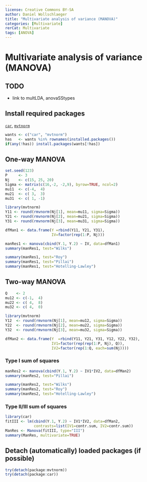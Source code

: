 ---
license: Creative Commons BY-SA
author: Daniel Wollschlaeger
title: "Multivariate analysis of variance (MANOVA)"
categories: [Multivariate]
rerCat: Multivariate
tags: [ANOVA]
---

Multivariate analysis of variance (MANOVA)
=========================

TODO
-------------------------

 - link to multLDA, anovaSStypes

Install required packages
-------------------------

[`car`](http://cran.r-project.org/package=car), [`mvtnorm`](http://cran.r-project.org/package=mvtnorm)

```{r}
wants <- c("car", "mvtnorm")
has   <- wants %in% rownames(installed.packages())
if(any(!has)) install.packages(wants[!has])
```

One-way MANOVA
-------------------------
    
```{r}
set.seed(123)
P     <- 3
Nj    <- c(15, 25, 20)
Sigma <- matrix(c(16,-2, -2,9), byrow=TRUE, ncol=2)
mu11  <- c(-4,  4)
mu21  <- c( 3,  3)
mu31  <- c( 1, -1)

library(mvtnorm)
Y11 <- round(rmvnorm(Nj[1], mean=mu11, sigma=Sigma))
Y21 <- round(rmvnorm(Nj[2], mean=mu21, sigma=Sigma))
Y31 <- round(rmvnorm(Nj[3], mean=mu31, sigma=Sigma))

dfMan1 <- data.frame(Y =rbind(Y11, Y21, Y31),
                     IV=factor(rep(1:P, Nj)))
```

```{r}
manRes1 <- manova(cbind(Y.1, Y.2) ~ IV, data=dfMan1)
summary(manRes1, test="Wilks")
```

```{r results='hide'}
summary(manRes1, test="Roy")
summary(manRes1, test="Pillai")
summary(manRes1, test="Hotelling-Lawley")
```

Two-way MANOVA
-------------------------

```{r}
Q    <- 2
mu12 <- c(-1,  4)
mu22 <- c( 4,  8)
mu32 <- c( 4,  0)

library(mvtnorm)
Y12  <- round(rmvnorm(Nj[1], mean=mu12, sigma=Sigma))
Y22  <- round(rmvnorm(Nj[2], mean=mu22, sigma=Sigma))
Y32  <- round(rmvnorm(Nj[3], mean=mu32, sigma=Sigma))

dfMan2 <- data.frame(Y  =rbind(Y11, Y21, Y31, Y12, Y22, Y32),
                     IV1=factor(rep(rep(1:P, Nj), Q)),
                     IV2=factor(rep(1:Q, each=sum(Nj))))
```

### Type I sum of squares

```{r}
manRes2 <- manova(cbind(Y.1, Y.2) ~ IV1*IV2, data=dfMan2)
summary(manRes2, test="Pillai")
```

```{r results='hide'}
summary(manRes2, test="Wilks")
summary(manRes2, test="Roy")
summary(manRes2, test="Hotelling-Lawley")
```

### Type II/III sum of squares

```{r}
library(car)
fitIII <- lm(cbind(Y.1, Y.2) ~ IV1*IV2, data=dfMan2,
             contrasts=list(IV1=contr.sum, IV2=contr.sum))
ManRes <- Manova(fitIII, type="III")
summary(ManRes, multivariate=TRUE)
```

Detach (automatically) loaded packages (if possible)
-------------------------

```{r}
try(detach(package:mvtnorm))
try(detach(package:car))
```

